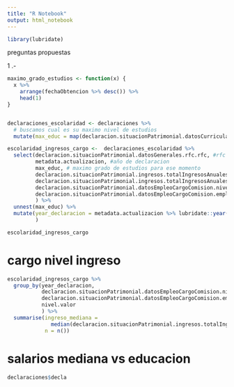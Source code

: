 ```yaml
---
title: "R Notebook"
output: html_notebook
---
```


```r
library(lubridate)
```


preguntas propuestas

1 .- 



```r
maximo_grado_estudios <- function(x) {
  x %>%
    arrange(fechaObtencion %>% desc()) %>%
    head(1)
}


declaraciones_escolaridad <- declaraciones %>% 
  # buscamos cual es su maximo nivel de estudios
  mutate(max_educ = map(declaracion.situacionPatrimonial.datosCurricularesDeclarante.escolaridad, maximo_grado_estudios))
```


```r
escolaridad_ingresos_cargo <-  declaraciones_escolaridad %>% 
  select(declaracion.situacionPatrimonial.datosGenerales.rfc.rfc, #rfc
         metadata.actualizacion, #año de declaracion
         max_educ, # maximo grado de estudios para ese momento
         declaracion.situacionPatrimonial.ingresos.totalIngresosAnualesNetos.valor, # ingreso anual declarado
         declaracion.situacionPatrimonial.ingresos.totalIngresosAnualesNetos.moneda, # tipo de moneda
         declaracion.situacionPatrimonial.datosEmpleoCargoComision.nivelOrdenGobierno, # nivel de gobierno
         declaracion.situacionPatrimonial.datosEmpleoCargoComision.empleoCargoComision # cargo
         ) %>% 
  unnest(max_educ) %>% 
  mutate(year_declaracion = metadata.actualizacion %>% lubridate::year() #año de declaracion
         )

escolaridad_ingresos_cargo
```

# cargo nivel ingreso

```r
escolaridad_ingresos_cargo %>% 
  group_by(year_declaracion, 
           declaracion.situacionPatrimonial.datosEmpleoCargoComision.nivelOrdenGobierno,
           declaracion.situacionPatrimonial.datosEmpleoCargoComision.empleoCargoComision,
           nivel.valor
           ) %>% 
  summarise(ingreso_mediana = 
              median(declaracion.situacionPatrimonial.ingresos.totalIngresosAnualesNetos.valor, na.rm = T),
            n = n())

```


# salarios mediana vs educacion

```r
declaraciones$decla
```

